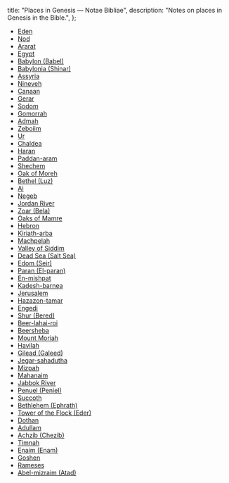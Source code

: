   title: "Places in Genesis — Notae Bibliae",
  description: "Notes on places in Genesis in the Bible.",
};

<Initial text="Places in Genesis"/>

* [Eden](/places/old-testament/genesis/eden)
* [Nod](/places/old-testament/genesis/nod)
* [Ararat](/places/old-testament/genesis/ararat)
* [Egypt](/places/old-testament/genesis/egypt)
* [Babylon (Babel)](/places/old-testament/genesis/babylon)
* [Babylonia (Shinar)](/places/old-testament/genesis/babylonia)
* [Assyria](/places/old-testament/genesis/assyria)
* [Nineveh](/places/old-testament/genesis/nineveh)
* [Canaan](/places/old-testament/genesis/canaan)
* [Gerar](/places/old-testament/genesis/gerar)
* [Sodom](/places/old-testament/genesis/sodom)
* [Gomorrah](/places/old-testament/genesis/gomorrah)
* [Admah](/places/old-testament/genesis/admah)
* [Zeboiim](/places/old-testament/genesis/zeboiim)
* [Ur](/places/old-testament/genesis/ur)
* [Chaldea](/places/old-testament/genesis/chaldea)
* [Haran](/places/old-testament/genesis/haran)
* [Paddan-aram](/places/old-testament/genesis/paddan-aram)
* [Shechem](/places/old-testament/genesis/shechem)
* [Oak of Moreh](/places/old-testament/genesis/oak-of-moreh)
* [Bethel (Luz)](/places/old-testament/genesis/bethel)
* [Ai](/places/old-testament/genesis/ai)
* [Negeb](/places/old-testament/genesis/negeb)
* [Jordan River](/places/old-testament/genesis/jordan-river)
* [Zoar (Bela)](/places/old-testament/genesis/zoar)
* [Oaks of Mamre](/places/old-testament/genesis/oaks-of-mamre)
* [Hebron](/places/old-testament/genesis/hebron)
* [Kiriath-arba](/places/old-testament/genesis/kiriath-arba)
* [Machpelah](/places/old-testament/genesis/machpelah)
* [Valley of Siddim](/places/old-testament/genesis/valley-of-siddim)
* [Dead Sea (Salt Sea)](/places/old-testament/genesis/dead-sea)
* [Edom (Seir)](/places/old-testament/genesis/edom)
* [Paran (El-paran)](/places/old-testament/genesis/paran)
* [En-mishpat](/places/old-testament/genesis/en-mishpat)
* [Kadesh-barnea](/places/old-testament/genesis/kadesh-barnea)
* [Jerusalem](/places/old-testament/genesis/jerusalem)
* [Hazazon-tamar](/places/old-testament/genesis/hazazon-tamar)
* [Engedi](/places/old-testament/genesis/engedi)
* [Shur (Bered)](/places/old-testament/genesis/shur)
* [Beer-lahai-roi](/places/old-testament/genesis/beer-lahai-roi)
* [Beersheba](/places/old-testament/genesis/beersheba)
* [Mount Moriah](/places/old-testament/genesis/mount-moriah)
* [Havilah](/places/old-testament/genesis/havilah)
* [Gilead (Galeed)](/places/old-testament/genesis/gilead)
* [Jegar-sahadutha](/places/old-testament/genesis/jegar-sahadutha)
* [Mizpah](/places/old-testament/genesis/mizpah)
* [Mahanaim](/places/old-testament/genesis/mahanaim)
* [Jabbok River](/places/old-testament/genesis/jabbok-river)
* [Penuel (Peniel)](/places/old-testament/genesis/penuel)
* [Succoth](/places/old-testament/genesis/succoth)
* [Bethlehem (Ephrath)](/places/old-testament/genesis/bethlehem)
* [Tower of the Flock (Eder)](/places/old-testament/genesis/tower-of-the-flock)
* [Dothan](/places/old-testament/genesis/dothan)
* [Adullam](/places/old-testament/genesis/adullam)
* [Achzib (Chezib)](/places/old-testament/genesis/achzib)
* [Timnah](/places/old-testament/genesis/timnah)
* [Enaim (Enam)](/places/old-testament/genesis/enaim)
* [Goshen](/places/old-testament/genesis/goshen)
* [Rameses](/places/old-testament/genesis/rameses)
* [Abel-mizraim (Atad)](/places/old-testament/genesis/abel-mizraim)
